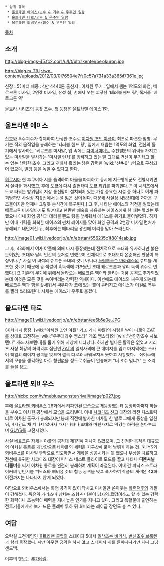  * 상위 항목
  * [[울트라맨 에이스/초수 & 괴수 & 우주인 일람]]
  * [[울트라맨 타로/괴수 & 우주인 일람]]
  * [[울트라맨 뫼비우스/괴수 & 우주인 일람]]

[[목차]]

== 소개 ==

http://blog-imgs-45.fc2.com/u/l/t/ultrakentei/belokuron.jpg

http://blog.m-78.jp/wp-content/uploads/2012/03/0176504e7fa0c57a734a33a365d7361e.jpg

신장 : 55미터
체중 : 4만 4440톤
출신지 : 이차원
무기 : 입에서 뿜는 1억도의 화염, 베로크론 미사일, 2연장 미사일, 산성 침, 손에서 쏘는 괴광선 '테러블 핸드 링', 독거품 '베로크론 액'

[[울트라 시리즈]]의 등장 초수. 첫 등장은 [[울트라맨 에이스]] 1화.

== 울트라맨 에이스 ==

[[산호]]와 우주괴수가 합체하여 탄생한 초수로 [[이차원 초인 야플]]이 최초로 파견한 첨병. 무기는 적의 움직임을 봉쇄하는 '테러블 핸드 링', 입에서 내뿜는 1억도의 화염, 전신의 돌기에서 발사하는 '베로크론 미사일', 입 속에는 [[다이너마이트]] 수천발분의 위력을 가지고 있는 미사일을 발사하는 '미사일 런처'를 장비하고 있는 말 그대로 전신이 무기라고 할 수 있는 강력한 초수. 그리고 [[혀]]에서 흘리는 [[침]]은 강력한 [wiki:"산#-6" 산]으로 구성되어 있으며, 빌딩 등을 녹일 수 있다고 한다.

[[히로시마]] 현 후쿠야마 시를 습격하여 마을을 파괴하고 동시에 지구방위군도 전멸시키면서 실력을 과시했고, 후에 [[도쿄]]에 다시 출현하여 [[도쿄 타워]]를 파괴한다.[* 이 시리즈에서 도쿄 타워는 방위팀의 지상 통신망이 설치되어 있는 가장 중요한 시설 중 하나로 이게 파괴당하면 사실상 지상전에서 눈을 잃은 것이 된다. 때문에 사실상 [[사망전대]]에 가까운 구조물이지만 언제나 그렇듯 순식간에 복구된다.] 그 후, 나타난 에이스와 격전을 벌였는데 베로크론 미사일마저도 튕겨내고 현란한 체술을 사용하는 에이스에게 한 때는 밀리는 듯 했으나 이내 화염 공격과 테러블 핸드 링을 앞세워서 에이스를 위기로 몰아넣었다. 하지만 이내 기력을 회복한 에이스의 펀치 레이저를 맞아 화염 공격과 2연장 미사일 런처가 봉쇄되고 내던져진 뒤, 최후에는 메타리움 광선에 머리를 맞아 쓰러진다.

http://image01.wiki.livedoor.jp/e/n/ebatan/556235c1f8814eab.jpg

그 후, 48화에서 여자 야플에 의해 다시 등장했는데 전체적으로 초대와 유사하지만 붉은 눈이었던 초대와 달리 인간의 눈처럼 변했으며 전체적으로 초대보다 온순해진 인상이 특징이다.[* 사실 이 녀석의 슈트는 초대의 것이 아니라 [[느림보초수 마하레스]]의 슈트를 개조한 것이기 때문에 몸 색깔이 흑녹색에 가까웠던 초대 베로크론과 달리 녹색 위주로 변했다.] 또 기존의 무기에 [[위]]에서 올라오는 베로크론 액이라 불리는 거품 공격도 추가되었는데 이것은 모든 것을 녹여버리는 강력한 액체이다. 이번에도 에이스와 싸우게 되는데 베로크론 액과 힘을 앞세워서 싸우다가 코에 있는 뿔이 부러지고 에이스가 이걸로 복부를 찔러 쓰러뜨린다. 시체는 에이스가 우주로 옮겼다.

== 울트라맨 타로 ==

http://image01.wiki.livedoor.jp/e/n/ebatan/ee6b5e0e.JPG

30화에서 등장. [wiki:"이차원 초인 야플" 개조 거대 야플]의 지령을 받아 타로와 [[ZAT]]를 상대로 고전하는 [wiki:"우주대괴수 벰스타" 개조 벰스타]와 [wiki:"선인장초수 사보텐다" 개조 사보텐다]를 돕기 위해 지상에 나타났다. 하지만 별다른 활약은 없었고 시리즈 사상 최강의 화력덕후 집단인 [[ZAT]]의 일제사격에 큰 데미지를 입고 마지막에는 스카이 훼일의 레이저 공격을 맞으며 결국 타로와 싸워보지도 못하고 사망했다.　에이스에서의 모습을 생각하면 아주 형편없을 정도로 취급이 안습해져 "너 초수 맞냐?" 는 소리를 들을 정도.

== 울트라맨 뫼비우스 ==

http://hicbc.com/tv/mebius/monster/rival/image/p027.jpg

후에 [[울트라맨 뫼비우스]] 26화에서 리파인된 모습으로 재등장했는데 등장하자마자 하늘을 부수고 이차원 공간에서 모습을 드러낸다. 이내 [[사코미즈 신고]] 대장의 리전 디스트릭터로 이차원 출구가 봉쇄되지만 봉쇄 직전에 발사한 미사일 한 발로 그에게 중상을 입힌 뒤, 4시간도 채 지나지 않아서 다시 나타나 초대와 마찬가지로 막강한 화력을 쏟아부으며 [[GUYS]]를 고전시켰다.

사실 베로크론 자체는 야플의 공격대 제1진에 지나지 않았으며, 그 진정한 목적은 대규모의 이차원 통로를 개방함으로서 야플의 세력을 지구상에 풀어 날뛰게 하는 것. GUYS와 뫼비우스를 미사일 탄막으로 압도하면서 계획을 성공시키는 듯 했으나 부상을 치료하고 전선에 복귀한 사코미즈 대장이 피닉스 네스트 플라이트 모드를 끌고 나타나 '''디멘셔널 디졸버'''를 써서 이차원 통로를 완전히 봉쇄하여 계획이 좌절된다. 이내 건 피닉스 스트라이커의 인빈시블 피닉스와 뫼비움 슛의 합동 공격을 맞고 폭사하여 야플의 세력은 42화 이전까지는 나타나지 않게 되었다.

여담으로 뫼비우스에서는 화염 공격이 없이 닥치고 미사일만 쏟아붓는 [[화력덕후]]의 기질이 강해졌다. 특유의 카리스마 넘치는 조형과 더불어 [[남자의 로망]]이라고 할 수 있는 강력한 화력이나 초능력이 매력을 지녀 높은 인기를 지니고 있다. 그리고 특촬물에 출연하는 전투기들에게서 보기 드문 플레어 투하 뒤 회피라는 레어급 장면도 볼 수 있다.

== 여담 ==
오락실 고전게임인 [[울트라맨 클럽]]의 스테이지 5에서 [[일각초수 바키심]], [[변신초수 브록켄]]과 함께 등장했다. 다만 아무런 공격을 하지 않고 스테이지 내를 돌아다니기만 하니 그냥 샌드백.

이후의 행보는 [[추가바람]].
